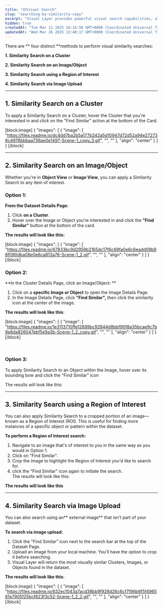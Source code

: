 ```yaml
---
title: "🟡Visual Search"
slug: "searching-by-similarity-copy"
excerpt: "Visual Layer provides powerful visual search capabilities, allowing you to **efficiently find visually similar images**, **objects**, or **regions** within your dataset. Whether you're looking for near-duplicate images, similar objects, or specific patterns."
hidden: true
createdAt: "Tue Mar 11 2025 16:14:56 GMT+0000 (Coordinated Universal Time)"
updatedAt: "Wed Mar 26 2025 13:40:17 GMT+0000 (Coordinated Universal Time)"
---
```

There are ** four distinct **methods to perform visual similarity searches:

**1. Similarity Search on a Cluster**

**2. Similarity Search on an Image/Object**

**3. Similarity Search using a Region of Interest**

**4. Similarity Search via Image Upload**

***

## 1. Similarity Search on a Cluster

To apply a Similarity Search on a Cluster, hover the Cluster that you're interested in and click on the "Find Similar" action at the bottom of the Card.

[block:image]
{
  "images": [
    {
      "image": [
        "https://files.readme.io/dc4dd7ba2b5a177b242a5d10947d72d52a94e272736c4976bbbaa736ae0e1497-Scene-1_copy_3.gif",
        "",
        ""
      ],
      "align": "center"
    }
  ]
}
[/block]


***

## 2. Similarity Search on an Image/Object

Whether you're in **Object View** or **Image View**, you can apply a Similarity Search to any item of interest.

### Option 1:

**From the Dataset Details Page:**

1. Click **on a Cluster**.
2. Hover over the Image or Object you’re interested in and click the **"Find Similar"** button at the bottom of the card.

**The results will look like this:**

[block:image]
{
  "images": [
    {
      "image": [
        "https://files.readme.io/67833bc9d2959b2165dc17f6c69fa0e6c6eadd09b98f090dba08e0e6ca813a76-Scene-1_2.gif",
        "",
        ""
      ],
      "align": "center"
    }
  ]
}
[/block]


### Option 2:

**In the Cluster Details Page, click an Image/Object: **

1. Click on a **specific Image or Object** to open the Image Details Page.
2. In the Image Details Page, click **"Find Similar",** then click the similarity icon at the center of the image.

**The results will look like this**:

[block:image]
{
  "images": [
    {
      "image": [
        "https://files.readme.io/1e3113710ffe12699bc92844d8bbf90f8a35bcae9c7b9e8da826047ebf5e9a3b-Scene-1_2_copy.gif",
        "",
        ""
      ],
      "align": "center"
    }
  ]
}
[/block]


<br />

### Option 3:

To apply Similarity Search to an Object within the Image, hover over its bounding bow and click the "Find Similar" icon

The results will look like this: 

***

## 3. Similarity Search using a Region of Interest

You can also apply Similarity Search to a cropped portion of an image—known as a Region of Interest (ROI). This is useful for finding more instances of a specific object or pattern within the dataset.

**To perform a Region of Interest search:**

1. Navigate to an image that's of interest to you in the same way as you would in Option 1.
2. Click on "Find Similar".
3. Crop the image to highlight the Region of Interest you'd like to search for.
4. click the "Find Similar" icon again to initiate the search.  
   The results will look like this:

**The results will look like this**

***

## 4. Similarity Search via Image Upload

You can also search using an** external image** that isn't part of your dataset.

**To search via image upload:**

1. Click the "Find Similar" icon next to the search bar at the top of the Dataset Page.
2. Upload an image from your local machine. You’ll have the option to crop it before searching.
3. Visual Layer will return the most visually similar Clusters, Images, or Objects found in the dataset.

**The results will look like this**:

[block:image]
{
  "images": [
    {
      "image": [
        "https://files.readme.io/632ec1043a7acd38bb9f928d26c6cf7f96b6f5f496561e7905f25bcf623f3c52-Scene-1_2_2.gif",
        "",
        ""
      ],
      "align": "center"
    }
  ]
}
[/block]
